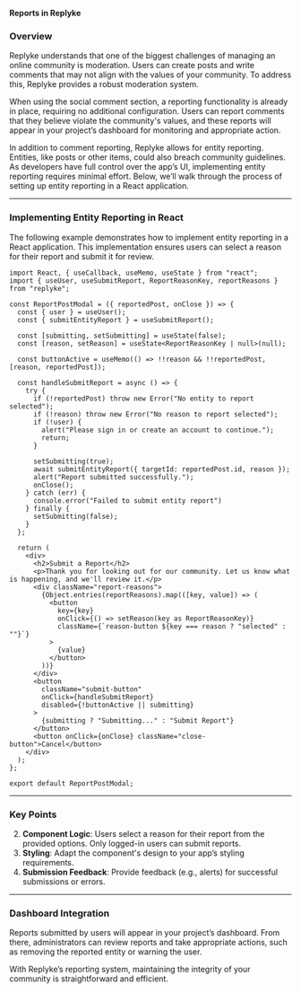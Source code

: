 **Reports in Replyke**

### Overview
Replyke understands that one of the biggest challenges of managing an online community is moderation. Users can create posts and write comments that may not align with the values of your community. To address this, Replyke provides a robust moderation system.

When using the social comment section, a reporting functionality is already in place, requiring no additional configuration. Users can report comments that they believe violate the community's values, and these reports will appear in your project’s dashboard for monitoring and appropriate action.

In addition to comment reporting, Replyke allows for entity reporting. Entities, like posts or other items, could also breach community guidelines. As developers have full control over the app’s UI, implementing entity reporting requires minimal effort. Below, we’ll walk through the process of setting up entity reporting in a React application.

---

### Implementing Entity Reporting in React
The following example demonstrates how to implement entity reporting in a React application. This implementation ensures users can select a reason for their report and submit it for review.

```tsx
import React, { useCallback, useMemo, useState } from "react";
import { useUser, useSubmitReport, ReportReasonKey, reportReasons } from "replyke";

const ReportPostModal = ({ reportedPost, onClose }) => {
  const { user } = useUser();
  const { submitEntityReport } = useSubmitReport();

  const [submitting, setSubmitting] = useState(false);
  const [reason, setReason] = useState<ReportReasonKey | null>(null);

  const buttonActive = useMemo(() => !!reason && !!reportedPost, [reason, reportedPost]);

  const handleSubmitReport = async () => {
    try {
      if (!reportedPost) throw new Error("No entity to report selected");
      if (!reason) throw new Error("No reason to report selected");
      if (!user) {
        alert("Please sign in or create an account to continue.");
        return;
      }

      setSubmitting(true);
      await submitEntityReport({ targetId: reportedPost.id, reason });
      alert("Report submitted successfully.");
      onClose();
    } catch (err) {
      console.error("Failed to submit entity report")
    } finally {
      setSubmitting(false);
    }
  };

  return (
    <div>
      <h2>Submit a Report</h2>
      <p>Thank you for looking out for our community. Let us know what is happening, and we'll review it.</p>
      <div className="report-reasons">
        {Object.entries(reportReasons).map(([key, value]) => (
          <button
            key={key}
            onClick={() => setReason(key as ReportReasonKey)}
            className={`reason-button ${key === reason ? "selected" : ""}`}
          >
            {value}
          </button>
        ))}
      </div>
      <button
        className="submit-button"
        onClick={handleSubmitReport}
        disabled={!buttonActive || submitting}
      >
        {submitting ? "Submitting..." : "Submit Report"}
      </button>
      <button onClick={onClose} className="close-button">Cancel</button>
    </div>
  );
};

export default ReportPostModal;
```

---

### Key Points
2. **Component Logic**: Users select a reason for their report from the provided options. Only logged-in users can submit reports.
3. **Styling**: Adapt the component's design to your app’s styling requirements.
4. **Submission Feedback**: Provide feedback (e.g., alerts) for successful submissions or errors.

---

### Dashboard Integration
Reports submitted by users will appear in your project’s dashboard. From there, administrators can review reports and take appropriate actions, such as removing the reported entity or warning the user.

With Replyke’s reporting system, maintaining the integrity of your community is straightforward and efficient.

